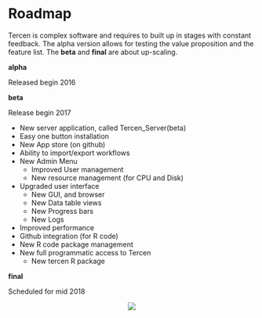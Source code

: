 # Roadmap {#roadmap}
Tercen is complex software and requires to built up in stages with constant feedback. The alpha version allows for testing the value proposition and the feature list. The __beta__ and __final__ are about up-scaling.

__alpha__

Released begin 2016

__beta__

Release begin 2017

* New server application, called Tercen_Server(beta)
* Easy one button installation
* New App store (on github)
* Ability to import/export workflows
* New Admin Menu
  - Improved User management
  - New resource management (for CPU and Disk) 
* Upgraded user interface
  - New GUI, and browser
  - New Data table views
  - New Progress bars
  - New Logs
* Improved performance
* Github integration (for R code)
* New R code package management
* New full programmatic access to Tercen
  - New tercen R package

__final__

Scheduled for mid 2018


<center>![](images/roadmap.png)</center>
